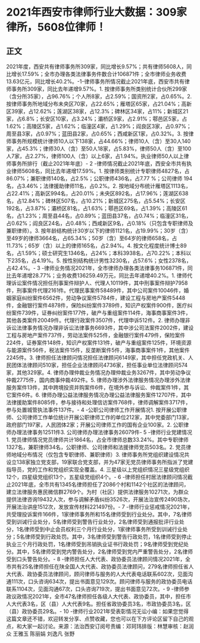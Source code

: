 # 2021年西安市律师行业大数据：309家律所，5608位律师！
## 正文
2021年度，西安共有律师事务所309家，同比增长9.57%；共有律师5608人，同比增长17.59%；全市办理各类法律事务件数合计106871件；全市律师业务收费13.63亿元，同比增长40.2%。-1-律师事务所情况截止2021年底，西安市共有律师事务所309家，同比去年递增9.57%。1. 按律师事务所类别统计合伙所299家（含分所35家），占96.76%；个人所8家，占2.59%；国资所2家，占0.65%。2. 按律师事务所地域分布未央区70家，占22.65%；雁塔区65家，占21.04%；高新区39家，占12.62%；莲湖区38家，占12.3%；碑林区34家，占11%；新城区21家，占6.8%；长安区10家，占3.24%；灞桥区9家，占2.91%；鄠邑区5家，占1.62%；高陵区5家，占1.62%；临潼区4家，占1.29%；阎良区3家，占0.97%；周至县3家，占0.97%；蓝田县2家，占0.65%；西咸新区1家，占0.32%。3. 按律师事务所规模统计律师10人以下138家，占44.66%；律师10人（含）至30人140家，占45.3%；律师30人（含）至50人18家，占5.83%，律师50人（含）至100人7家，占2.27%，律师100人（含）以上6家，占1.94%。执业律师50人以上律师事务所排行（截止2021年年底）- 2 -律师情况截止2021年底，西安全市共有执业律师5608名，同比去年递增17.59%。1. 按律师类别统计专职律师4827名，占86.07%；兼职律师140名，占2.5%；公职律师436名，占7.77 %；公司律师 194名，占3.46%；法律援助律师11名，占0.2%。2. 按地域分布统计雁塔区1113名，占22.41%；高新区994名，占20.01%；未央区892名，占17.96%；莲湖区638名，占12.84%；碑林区507名，占10.21%；新城区275名，占5.54%；长安区192名，占3.87%；灞桥区81名，占1.63%；鄠邑区69名，占1.39%；高陵区61名，占1.23%；周至县44名，占0.89%；蓝田县37名，占0.74%；临潼区31名，占0.62%；阎良区24名，占0.48%；西咸新区9名，占0.18%（只包含专职律师及兼职律师）。3. 按年龄结构统计30岁以下的律师1121名，占19.99%；30岁（含）至49岁的律师3664名，占65.34%；50岁（含）至64岁的律师658名，占11.73%；65岁（含）以上的律师165名，占2.94%。4. 按文化程度统计博士89名，占1.59%；硕士研究生1346名，占24%；本科3938名，占70.22%；本科以下235名，占4.19%。5. 按性别结构统计男性3230名，占57.6%；女性2378名，占42.4%。- 3 -律师业务情况2021年，全市律师办理各类法律事务106871件，同比去年递增28.77%；业务收费136259.49万元，同比去年递增40.2%。1. 律师代理诉讼案件情况担任刑事案件辩护人、代理人10119件，其中刑事案件辩护7958件，刑事案件代理2161件。代理民事案件58489件，其中公司案件10046件，婚姻家庭纠纷案件6562件，劳动争议案件5784件，建设工程与房地产案件5448件，金融银行案件4878件，保险纠纷案件3789件，知识产权案件900件，医疗纠纷案件739件，证券纠纷案件177件，破产与重组案件114件，海事商事案件3件，其他各类案件20049件。代理行政案件3507件，代理申诉512件。2. 律师办理非诉讼法律事务情况办理非诉讼法律事务6693件，其中涉公司法案件2002件，建设工程与房地产案件737件，劳动法案件525件，金融银行案件479件，保险案件224件，证券案件148件，知识产权案件131件，破产与重组案件125件，环境资源与能源案件56件，税法案件15件，反垄断案件5件，海事商事案件1件，其他案件2245件。3. 律师担任法律顾问情况担任法律顾问6149家，其中担任党政机关、人民团体法律顾问510家，担任企业法律顾问4736家，担任事业单位法律顾问574家，其他329家。4. 律师办理仲裁业务情况办理仲裁业务3267件，其中劳动争议仲裁2775件，国内商事仲裁492件。5. 律师办理涉外法律服务情况办理涉外法律服务案件13件，其中跨境投资并购案件6件，在境外参与诉讼、仲裁案件1件，其它案件6件。6. 律师办理公益法律服务情况办理公益法律服务案件12707件，其中法律援助案件8085件，参与接待和处理信访案件768件，律师调解案件3717件，参与处置城管执法事件137件。- 4 -公职公司律师工作开展情况1. 按开展公职律师、公司律师工作单位统计开展公职律师工作的单位212家，其中党委部门13家，政府部门197家，人民团体2家；开展公司律师工作的国有企业100家。2. 公职律师办理法律事务12511件3. 公司律师办理法律事务26079件- 5 -律师行业党建情况1. 党员律师情况党员律师共计1864名，占全市律师总数33.24%。其中专职律师1327名，兼职律师34名，公职律师、公司律师和法援律师党员503名。2. 党员律师地域分布情况（仅包含专职律师、兼职律师）3. 律师事务所党组织建设情况共设立138家独立党支部，19家联合党支部，并为47家无党员律师事务所指派了党建指导员，党的工作和党组织实现全覆盖。4. 三星级以上党组织情况三星级党组织12个，四星级党组织13个，五星级党组织4个。- 6 -律师担任村居法律顾问情况截止2021年底，全市共有1345名律师担任了2086个村和1142个社区的法律顾问，建立法律服务惠民微信群2769个。为村（社区）提供法律服务10271次，为群众提供法律咨询19432人次，参与调解矛盾纠纷3526次，开展法治宣传2490场次，开展法治讲座1512次，发放宣传材料221497份。- 7 -律师行业惩戒情况2021年，共受理投诉案件166件，1家律师事务所和15名律师受到行业处分。其中，7名律师受到训诫行业处分，5名律师受到警告行业处分，2名律师受到通报批评行业处分，1名律师受到中止会员权利三个月行业处分，1家律师事务所受到训诫行业处分；5名律师受到行政处罚。其中，3名律师受到警告行政处罚，1名律师受到停止执业三个月行政处罚，1名律师受到吊销执业证书行政处罚；9名律师受到党纪处分。其中，5名律师受到党内警告处分，2名律师受到党内严重警告处分，2名律师受到口头警告处分。- 8 -律师担任人大代表、政协委员法律顾问情况2021年，全市共有25名律师担任在陕全国人大代表、政协委员法律顾问，279名律师担任省人大代表、政协委员法律顾问，顾问律师与服务的人大代表电话联系602次，见面沟通111次，口头咨询634次，提出书面意见129次。顾问律师与服务的政协委员电话联系1104次，见面沟通67次，口头咨询719次，提出书面意见72次。- 9 -律师参政议政情况2021年，全市47名律师担任各级人大代表、政协委员，其中，担任市人大代表3名，区（县）人大代表9名。担任省政协委员3名，市政协委员3名，区（县）政协委员29名。- 10 -律师行业2021年受表彰情况无讼小编：如果您觉得这篇文章还不错，欢迎转发分享、点赞收藏，您也可以在下方评论区留下自己的观点，和大家一起讨论。来源：法治西安订阅号责编：邓珂玮排版：林慧审核：赵润众 王雅玉 陈丽娟 刘逸凡 张野